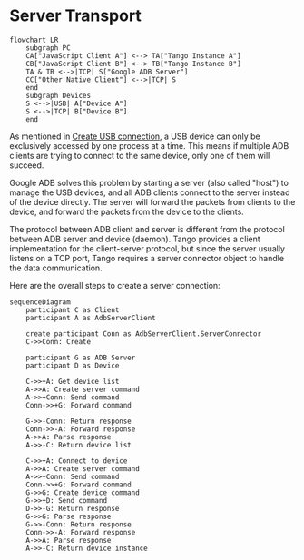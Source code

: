 # Server Transport

```mermaid
flowchart LR
    subgraph PC
    CA["JavaScript Client A"] <--> TA["Tango Instance A"]
    CB["JavaScript Client B"] <--> TB["Tango Instance B"]
    TA & TB <-->|TCP| S["Google ADB Server"]
    CC["Other Native Client"] <-->|TCP| S
    end
    subgraph Devices
    S <-->|USB| A["Device A"]
    S <-->|TCP| B["Device B"]
    end
```

As mentioned in [Create USB connection](../daemon/usb/create-connection.mdx), a USB device can only be exclusively accessed by one process at a time. This means if multiple ADB clients are trying to connect to the same device, only one of them will succeed.

Google ADB solves this problem by starting a server (also called "host") to manage the USB devices, and all ADB clients connect to the server instead of the device directly. The server will forward the packets from clients to the device, and forward the packets from the device to the clients.

The protocol between ADB client and server is different from the protocol between ADB server and device (daemon). Tango provides a client implementation for the client-server protocol, but since the server usually listens on a TCP port, Tango requires a server connector object to handle the data communication.

Here are the overall steps to create a server connection:

```mermaid
sequenceDiagram
    participant C as Client
    participant A as AdbServerClient

    create participant Conn as AdbServerClient.ServerConnector
    C->>Conn: Create

    participant G as ADB Server
    participant D as Device

    C->>+A: Get device list
    A->>A: Create server command
    A->>+Conn: Send command
    Conn->>+G: Forward command

    G->>-Conn: Return response
    Conn->>-A: Forward response
    A->>A: Parse response
    A->>-C: Return device list

    C->>+A: Connect to device
    A->>A: Create server command
    A->>+Conn: Send command
    Conn->>+G: Forward command
    G->>G: Create device command
    G->>+D: Send command
    D->>-G: Return response
    G->>G: Parse response
    G->>-Conn: Return response
    Conn->>-A: Forward response
    A->>A: Parse response
    A->>-C: Return device instance
```
